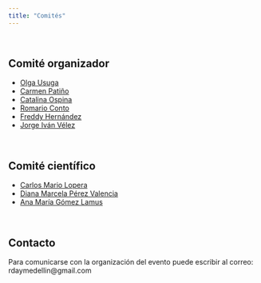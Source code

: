 ```yaml
---
title: "Comités"
---
```


<br/>

## Comité organizador
- [Olga Usuga](http://scienti.colciencias.gov.co:8081/cvlac/visualizador/generarCurriculoCv.do?cod_rh=0000942065)
- [Carmen Patiño](https://www.udea.edu.co/)
- [Catalina Ospina](https://www.unad.edu.co/)
- [Romario Conto](https://www.itm.edu.co/)
- [Freddy Hernández](https://fhernanb.github.io/)
- [Jorge Iván Vélez](https://jorgeivanvelez.netlify.app/)

<br/>

## Comité científico
- [Carlos Mario Lopera](http://ciencias.medellin.unal.edu.co/index.php/component/teachers/?option=com_teachers&escuela=Escuela%20de%20Estad%C3%ADstica&letra=&correo=cmlopera@unal.edu.co)
- [Diana Marcela Pérez Valencia](http://www.bcamath.org/en/people/dperez)
- [Ana María Gómez Lamus](https://scienti.colciencias.gov.co/cvlac/visualizador/generarCurriculoCv.do?cod_rh=0001543347)


<br/>

## Contacto
Para comunicarse con la organización del evento puede escribir al correo: rdaymedellin@gmail.com


